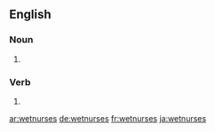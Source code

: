 
==English==

===Noun===
{{head|en|plural}}

# {{plural of|wetnurse|lang=en}}

===Verb===
{{head|en}}

# {{en-third-person singular of|wetnurse}}

[[ar:wetnurses]]
[[de:wetnurses]]
[[fr:wetnurses]]
[[ja:wetnurses]]